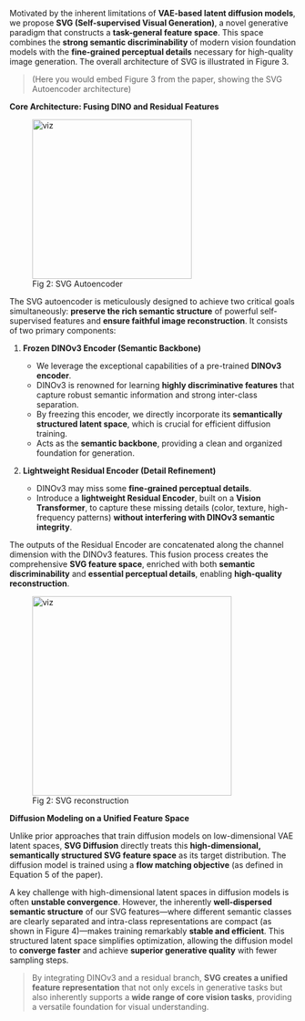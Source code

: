 Motivated by the inherent limitations of **VAE-based latent diffusion models**, we propose **SVG (Self-supervised Visual Generation)**, a novel generative paradigm that constructs a **task-general feature space**. This space combines the **strong semantic discriminability** of modern vision foundation models with the **fine-grained perceptual details** necessary for high-quality image generation. The overall architecture of SVG is illustrated in Figure 3.

> (Here you would embed Figure 3 from the paper, showing the SVG Autoencoder architecture)

**Core Architecture: Fusing DINO and Residual Features**

<figure style={{
  display: 'flex',
  flexDirection: 'column',
  alignItems: 'center'
}}>
  <img src="./architecture.png" alt="viz" height="280" style={{ border: '1px solid #ccc' }} />
  <figcaption>Fig 2: SVG Autoencoder</figcaption>
</figure>

The SVG autoencoder is meticulously designed to achieve two critical goals simultaneously: **preserve the rich semantic structure** of powerful self-supervised features and **ensure faithful image reconstruction**. It consists of two primary components:


1. **Frozen DINOv3 Encoder (Semantic Backbone)**
   - We leverage the exceptional capabilities of a pre-trained **DINOv3 encoder**.
   - DINOv3 is renowned for learning **highly discriminative features** that capture robust semantic information and strong inter-class separation.
   - By freezing this encoder, we directly incorporate its **semantically structured latent space**, which is crucial for efficient diffusion training.
   - Acts as the **semantic backbone**, providing a clean and organized foundation for generation.

2. **Lightweight Residual Encoder (Detail Refinement)**
   - DINOv3 may miss some **fine-grained perceptual details**.
   - Introduce a **lightweight Residual Encoder**, built on a **Vision Transformer**, to capture these missing details (color, texture, high-frequency patterns) **without interfering with DINOv3 semantic integrity**.

The outputs of the Residual Encoder are concatenated along the channel dimension with the DINOv3 features. This fusion process creates the comprehensive **SVG feature space**, enriched with both **semantic discriminability** and **essential perceptual details**, enabling **high-quality reconstruction**.

<figure style={{
  display: 'flex',
  flexDirection: 'column',
  alignItems: 'center'
}}>
  <img src="./rec.png" alt="viz" height="350"  />
  <figcaption>Fig 2: SVG reconstruction</figcaption>
</figure>


**Diffusion Modeling on a Unified Feature Space**

Unlike prior approaches that train diffusion models on low-dimensional VAE latent spaces, **SVG Diffusion** directly treats this **high-dimensional, semantically structured SVG feature space** as its target distribution. The diffusion model is trained using a **flow matching objective** (as defined in Equation 5 of the paper).

A key challenge with high-dimensional latent spaces in diffusion models is often **unstable convergence**. However, the inherently **well-dispersed semantic structure** of our SVG features—where different semantic classes are clearly separated and intra-class representations are compact (as shown in Figure 4)—makes training remarkably **stable and efficient**. This structured latent space simplifies optimization, allowing the diffusion model to **converge faster** and achieve **superior generative quality** with fewer sampling steps.

> By integrating DINOv3 and a residual branch, **SVG creates a unified feature representation** that not only excels in generative tasks but also inherently supports a **wide range of core vision tasks**, providing a versatile foundation for visual understanding.